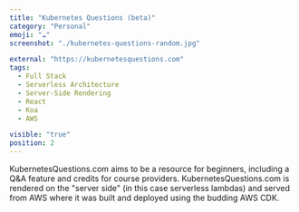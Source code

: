 ```yaml
---
title: "Kubernetes Questions (beta)"
category: "Personal"
emoji: "☁️"
screenshot: "./kubernetes-questions-random.jpg"

external: "https://kubernetesquestions.com"
tags:
  - Full Stack
  - Serverless Architecture
  - Server-Side Rendering
  - React
  - Koa
  - AWS

visible: "true"
position: 2
---
```


KubernetesQuestions.com aims to be a resource for beginners, including a Q&A feature and credits for course providers.
KubernetesQuestions.com is rendered on the "server side" (in this case serverless lambdas) and served from AWS where it was built and deployed using the budding AWS CDK.
